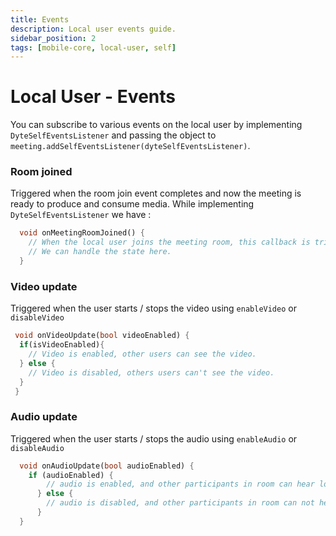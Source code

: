 ```yaml
---
title: Events
description: Local user events guide.
sidebar_position: 2
tags: [mobile-core, local-user, self]
---
```



# Local User - Events

You can subscribe to various events on the local user by implementing `DyteSelfEventsListener` and passing the object to `meeting.addSelfEventsListener(dyteSelfEventsListener)`.

### Room joined

Triggered when the room join event completes and now the meeting is ready to produce and consume media.
While implementing `DyteSelfEventsListener` we have :
```dart
  void onMeetingRoomJoined() {
    // When the local user joins the meeting room, this callback is triggered
    // We can handle the state here.
  }

```
### Video update

Triggered when the user starts / stops the video using `enableVideo` or `disableVideo`

```dart
 void onVideoUpdate(bool videoEnabled) {
  if(isVideoEnabled){
    // Video is enabled, other users can see the video.
  } else {
    // Video is disabled, others users can't see the video.
  }
 }
```

### Audio update

Triggered when the user starts / stops the audio using `enableAudio` or `disableAudio`

```dart
  void onAudioUpdate(bool audioEnabled) {
    if (audioEnabled) {
        // audio is enabled, and other participants in room can hear local user
      } else {
        // audio is disabled, and other participants in room can not hear local user.
      }
  }

```
